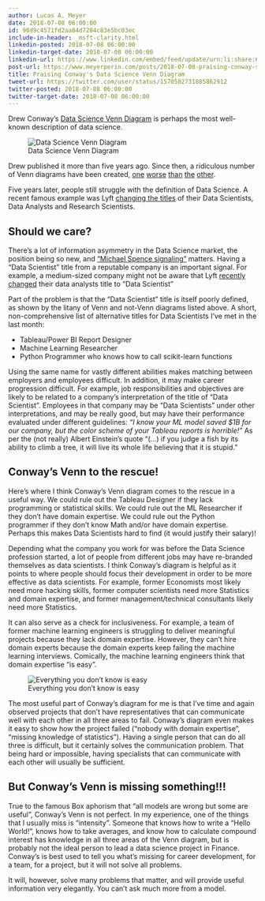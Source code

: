 ```yaml
---
author: Lucas A. Meyer
date: 2018-07-08 06:00:00
id: 98d9c4571fd2aa84d7284c83e5bc03ec
include-in-header: _msft-clarity.html
linkedin-posted: 2018-07-08 06:00:00
linkedin-target-date: 2018-07-08 06:00:00
linkedin-url: https://www.linkedin.com/embed/feed/update/urn:li:share:6976268460934791169
post-url: https://www.meyerperin.com/posts/2018-07-08-praising-conway-s-data-science-venn-diagram.html
title: Praising Conway's Data Science Venn Diagram
tweet-url: https://twitter.com/user/status/1570502731885862912
twitter-posted: 2018-07-08 06:00:00
twitter-target-date: 2018-07-08 06:00:00
---
```


Drew Conway's [Data Science Venn Diagram](http://drewconway.com/zia/2013/3/26/the-data-science-venn-diagram) is perhaps the most well-known description of data science.

![Data Science Venn Diagram](https://static1.squarespace.com/static/5150aec6e4b0e340ec52710a/t/51525c33e4b0b3e0d10f77ab/1364352052403/Data_Science_VD.png?format=750w)

Drew published it more than five years ago. Since then, a ridiculous number of Venn diagrams have been created, [one](https://www.datasciencecentral.com/profiles/blogs/the-data-science-venn-diagram-revisited) [worse](https://whatsthebigdata.com/2016/07/08/the-new-data-scientist-venn-diagram/) [than](https://twitter.com/kirkdborne/status/961452846821597184) [the](https://twitter.com/kirkdborne/status/739446818233327616) [other](https://blog.zhaw.ch/datascience/files/2014/06/SkillSet.png).

Five years later, people still struggle with the definition of Data Science. A recent famous example was Lyft [changing the titles](https://eng.lyft.com/whats-in-a-name-ce42f419d16c) of their Data Scientists, Data Analysts and Research Scientists. 

## Should we care?

There's a lot of information asymmetry in the Data Science market, the position being so new, and ["Michael Spence signaling"](https://www.jstor.org/stable/1882010) matters. Having a "Data Scientist" title from a reputable company is an important signal. For example, a medium-sized company might not be aware that Lyft [recently changed](https://eng.lyft.com/whats-in-a-name-ce42f419d16c) their data analysts title to "Data Scientist"

Part of the problem is that the "Data Scientist" title is itself poorly defined, as shown by the litany of Venn and not-Venn diagrams listed above. A short, non-comprehensive list of alternative titles for Data Scientists I've met in the last month:

* Tableau/Power BI Report Designer
* Machine Learning Researcher
* Python Programmer who knows how to call scikit-learn functions

Using the same name for vastly different abilities makes matching between employers and employees difficult. In addition, it may make career progression difficult. For example, job responsibilities and objectives are likely to be related to a company's interpretation of the title of "Data Scientist". Employees in that company may be "Data Scientists" under other interpretations, and may be really good, but may have their performance evaluated under different guidelines: _"I know your ML model saved $1B for our company, but the color scheme of your Tableau reports is horrible!"_ As per the (not really) Albert Einstein's quote "(...) if you judge a fish by its ability to climb a tree, it will live its whole life believing that it is stupid."

## Conway's Venn to the rescue!

Here's where I think Conway's Venn diagram comes to the rescue in a useful way. We could rule out the Tableau Designer if they lack programming or statistical skills. We could rule out the ML Researcher if they don't have domain expertise. We could rule out the Python programmer if they don't know Math and/or have domain expertise. Perhaps this makes Data Scientists hard to find (it would justify their salary)!

Depending what the company you work for was before the Data Science profession started, a lot of people from different jobs may have re-branded themselves as data scientists. I think Conway's diagram is helpful as it points to where people should focus their development in order to be more effective as data scientists. For example, former Economists most likely need more hacking skills, former computer scientists need more Statistics and domain expertise, and former management/technical consultants likely need more Statistics.

It can also serve as a check for inclusiveness. For example, a team of former machine learning engineers is struggling to deliver meaningful projects because they lack domain expertise. However, they can't hire domain experts because the domain experts keep failing the machine learning interviews. Comically, the machine learning engineers think that domain expertise "is easy".

![Everything you don't know is easy](/img/here_to_help.png)

The most useful part of Conway's diagram for me is that I've time and again observed projects that don't have representatives that can communicate well with each other in all three areas to fail. Conway's diagram even makes it easy to show how the project failed ("nobody with domain expertise", "missing knowledge of statistics"). Having a single person that can do all three is difficult, but it certainly solves the communication problem. That being hard or impossible, having specialists that can communicate with each other will usually be sufficient.

## But Conway's Venn is missing something!!!

True to the famous Box aphorism that "all models are wrong but some are useful", Conway's Venn is not perfect. In my experience, one of the things that I usually miss is "intensity". Someone that knows how to write a "Hello World!", knows how to take averages, and know how to calculate compound interest has knowledge in all three areas of the Venn diagram, but is probably not the ideal person to lead a data science project in Finance. Conway's is best used to tell you what's missing for career development, for a team, for a project, but it will not solve all problems.

It will, however, solve many problems that matter, and will provide useful information very elegantly. You can't ask much more from a model.


